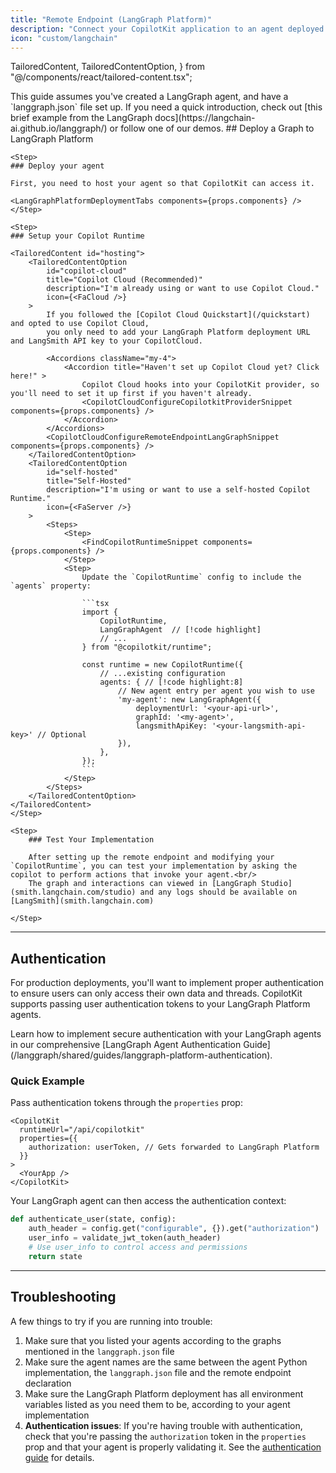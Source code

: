 ```yaml
---
title: "Remote Endpoint (LangGraph Platform)"
description: "Connect your CopilotKit application to an agent deployed on LangGraph Platform."
icon: "custom/langchain"
---
```


  TailoredContent,
  TailoredContentOption,
} from "@/components/react/tailored-content.tsx";

<Callout type="info">
  This guide assumes you've created a LangGraph agent, and have a
  `langgraph.json` file set up. If you need a quick introduction, check out
  [this brief example from the LangGraph
  docs](https://langchain-ai.github.io/langgraph/) or follow one of our demos.
</Callout>
## Deploy a Graph to LangGraph Platform

<Steps>

    <Step>
    ### Deploy your agent

    First, you need to host your agent so that CopilotKit can access it.

    <LangGraphPlatformDeploymentTabs components={props.components} />
    </Step>

    <Step>
    ### Setup your Copilot Runtime

    <TailoredContent id="hosting">
        <TailoredContentOption
            id="copilot-cloud"
            title="Copilot Cloud (Recommended)"
            description="I'm already using or want to use Copilot Cloud."
            icon={<FaCloud />}
        >
            If you followed the [Copilot Cloud Quickstart](/quickstart) and opted to use Copilot Cloud,
            you only need to add your LangGraph Platform deployment URL and LangSmith API key to your CopilotCloud.

            <Accordions className="my-4">
                <Accordion title="Haven't set up Copilot Cloud yet? Click here!" >
                    Copilot Cloud hooks into your CopilotKit provider, so you'll need to set it up first if you haven't already.
                    <CopilotCloudConfigureCopilotkitProviderSnippet components={props.components} />
                </Accordion>
            </Accordions>
            <CopilotCloudConfigureRemoteEndpointLangGraphSnippet components={props.components} />
        </TailoredContentOption>
        <TailoredContentOption
            id="self-hosted"
            title="Self-Hosted"
            description="I'm using or want to use a self-hosted Copilot Runtime."
            icon={<FaServer />}
        >
            <Steps>
                <Step>
                    <FindCopilotRuntimeSnippet components={props.components} />
                </Step>
                <Step>
                    Update the `CopilotRuntime` config to include the `agents` property:

                    ```tsx
                    import {
                        CopilotRuntime,
                        LangGraphAgent  // [!code highlight]
                        // ...
                    } from "@copilotkit/runtime";

                    const runtime = new CopilotRuntime({
                        // ...existing configuration
                        agents: { // [!code highlight:8]
                            // New agent entry per agent you wish to use
                            'my-agent': new LangGraphAgent({
                                deploymentUrl: '<your-api-url>',
                                graphId: '<my-agent>',
                                langsmithApiKey: '<your-langsmith-api-key>' // Optional
                            }),
                        },
                    });
                    ```
                </Step>
            </Steps>
        </TailoredContentOption>
    </TailoredContent>
    </Step>

    <Step>
        ### Test Your Implementation

        After setting up the remote endpoint and modifying your `CopilotRuntime`, you can test your implementation by asking the copilot to perform actions that invoke your agent.<br/>
        The graph and interactions can viewed in [LangGraph Studio](smith.langchain.com/studio) and any logs should be available on [LangSmith](smith.langchain.com)

    </Step>

</Steps>

---

## Authentication

For production deployments, you'll want to implement proper authentication to ensure users can only access their own data and threads. CopilotKit supports passing user authentication tokens to your LangGraph Platform agents.

<Callout type="info">
  Learn how to implement secure authentication with your LangGraph agents in our
  comprehensive [LangGraph Agent Authentication
  Guide](/langgraph/shared/guides/langgraph-platform-authentication).
</Callout>

### Quick Example

Pass authentication tokens through the `properties` prop:

```tsx
<CopilotKit
  runtimeUrl="/api/copilotkit"
  properties={{
    authorization: userToken, // Gets forwarded to LangGraph Platform
  }}
>
  <YourApp />
</CopilotKit>
```

Your LangGraph agent can then access the authentication context:

```python
def authenticate_user(state, config):
    auth_header = config.get("configurable", {}).get("authorization")
    user_info = validate_jwt_token(auth_header)
    # Use user_info to control access and permissions
    return state
```

---

## Troubleshooting

A few things to try if you are running into trouble:

1. Make sure that you listed your agents according to the graphs mentioned in the `langgraph.json` file
2. Make sure the agent names are the same between the agent Python implementation, the `langgraph.json` file and the remote endpoint declaration
3. Make sure the LangGraph Platform deployment has all environment variables listed as you need them to be, according to your agent implementation
4. **Authentication issues**: If you're having trouble with authentication, check that you're passing the `authorization` token in the `properties` prop and that your agent is properly validating it. See the [authentication guide](/langgraph/shared/guides/langgraph-platform-authentication) for details.
